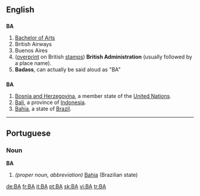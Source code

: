 {{also|ba|Ba|bá|bā}}
==English==

==={{initialism}}===
'''BA'''

# [[Bachelor of Arts]]
# British Airways
# Buenos Aires
# ([[overprint]] on British [[stamp]]s) '''British Administration''' (usually followed by a place name).
# '''Badass''', can actually be said aloud as "BA"

==={{abbreviation}}===
'''BA'''

# [[Bosnia and Herzegovina]], a member state of the [[United Nations]].
# [[Bali]], a province of [[Indonesia]].
# [[Bahia]], a state of [[Brazil]].

----

==Portuguese==

===Noun===
'''BA'''

# ''(proper noun, abbreviation)'' [[Bahia]] (Brazilian state)

[[de:BA]]
[[fr:BA]]
[[it:BA]]
[[pt:BA]]
[[sk:BA]]
[[vi:BA]]
[[tr:BA]]